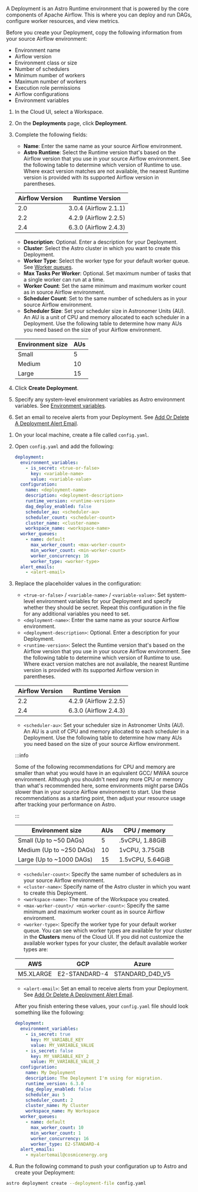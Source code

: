 
A Deployment is an Astro Runtime environment that is powered by the core components of Apache Airflow. This is where you can deploy and run DAGs, configure worker resources, and view metrics.

Before you create your Deployment, copy the following information from your source Airflow environment:

- Environment name
- Airflow version
- Environment class or size
- Number of schedulers
- Minimum number of workers
- Maximum number of workers
- Execution role permissions
- Airflow configurations
- Environment variables

<Tabs>
<TabItem value="ui" label="Option 1: Astro UI" default>

1. In the Cloud UI, select a Workspace.

2. On the **Deployments** page, click **Deployment**.

3. Complete the following fields:

   - **Name**: Enter the same name as your source Airflow environment.
   - **Astro Runtime**: Select the Runtime version that's based on the Airflow version that you use in your source Airflow environment. See the following table to determine which version of Runtime to use. Where exact version matches are not available, the nearest Runtime version is provided with its supported Airflow version in parentheses.

   | Airflow Version | Runtime Version       |
   | --------------- | --------------------- |
   | 2.0             | 3.0.4 (Airflow 2.1.1) |
   | 2.2             | 4.2.9 (Airflow 2.2.5) |
   | 2.4             | 6.3.0 (Airflow 2.4.3) |

   - **Description**: Optional. Enter a description for your Deployment.
   - **Cluster**: Select the Astro cluster in which you want to create this Deployment.
   - **Worker Type**: Select the worker type for your default worker queue. See [Worker queues](configure-deployment-resources.md#worker-queues).
   - **Max Tasks Per Worker**: Optional. Set maximum number of tasks that a single worker can run at a time.
   - **Worker Count**: Set the same minimum and maximum worker count as in source Airflow environment.
   - **Scheduler Count**: Set to the same number of schedulers as in your source Airflow environment.
   - **Scheduler Size**: Set your scheduler size in Astronomer Units (AU). An AU is a unit of CPU and memory allocated to each scheduler in a Deployment. Use the following table to determine how many AUs you need based on the size of your Airflow environment.

   | Environment size | AUs |
   | ---------------- | --- |
   | Small            | 5   |
   | Medium           | 10  |
   | Large            | 15  |

4. Click **Create Deployment**.
5. Specify any system-level environment variables as Astro environment variables. See [Environment variables](environment-variables.md#set-environment-variables-in-the-cloud-ui).
6. Set an email to receive alerts from your Deployment. See [Add Or Delete A Deployment Alert Email](configure-deployment-resources.md#add-or-delete-a-deployment-alert-email).

</TabItem>
<TabItem value="cli" label="Option 2: Astro CLI & Deployments-as-Code">

1. On your local machine, create a file called `config.yaml`.
2. Open `config.yaml` and add the following:

   ```yaml
   deployment:
     environment_variables:
       - is_secret: <true-or-false>
         key: <variable-name>
         value: <variable-value>
     configuration:
       name: <deployment-name>
       description: <deployment-description>
       runtime_version: <runtime-version>
       dag_deploy_enabled: false
       scheduler_au: <scheduler-au>
       scheduler_count: <scheduler-count>
       cluster_name: <cluster-name>
       workspace_name: <workspace-name>
     worker_queues:
       - name: default
         max_worker_count: <max-worker-count>
         min_worker_count: <min-worker-count>
         worker_concurrency: 16
         worker_type: <worker-type>
     alert_emails:
       - <alert-email>
   ```

3. Replace the placeholder values in the configuration:

   - `<true-or-false>` / `<variable-name>` / `<variable-value>`: Set system-level environment variables for your Deployment and specify whether they should be secret. Repeat this configuration in the file for any additional variables you need to set.
   - `<deployment-name>`: Enter the same name as your source Airflow environment.
   - `<deployment-description>`: Optional. Enter a description for your Deployment.
   - `<runtime-version>`: Select the Runtime version that's based on the Airflow version that you use in your source Airflow environment. See the following table to determine which version of Runtime to use. Where exact version matches are not available, the nearest Runtime version is provided with its supported Airflow version in parentheses.

   | Airflow Version | Runtime Version       |
   | --------------- | --------------------- |
   | 2.2             | 4.2.9 (Airflow 2.2.5) |
   | 2.4             | 6.3.0 (Airflow 2.4.3) |

   - `<scheduler-au>`: Set your scheduler size in Astronomer Units (AU). An AU is a unit of CPU and memory allocated to each scheduler in a Deployment. Use the following table to determine how many AUs you need based on the size of your source Airflow environment.

   :::info
   
   Some of the following recommendations for CPU and memory are smaller than what you would have in an equivalent GCC/ MWAA source environment. Although you shouldn't need any more CPU or memory than what's recommended here, some environments might parse DAGs slower than in your source Airflow environment to start. Use these recommendations as a starting point, then adjust your resource usage after tracking your performance on Astro.

   :::

   | Environment size         | AUs | CPU / memory |
   | ------------------------ | --- | ------------------------ | 
   | Small (Up to ~50 DAGs)   | 5   | .5vCPU, 1.88GiB          |     
   | Medium (Up to ~250 DAGs) | 10  | 1vCPU, 3.75GiB           |
   | Large (Up to ~1000 DAGs) | 15  | 1.5vCPU, 5.64GiB         |

   - `<scheduler-count>`: Specify the same number of schedulers as in your source Airflow environment.
   - `<cluster-name>`: Specify name of the Astro cluster in which you want to create this Deployment.
   - `<workspace-name>`: The name of the Workspace you created.
   - `<max-worker-count>/ <min-worker-count>`: Specify the same minimum and maximum worker count as in source Airflow environment.
   - `<worker-type>`: Specify the worker type for your default worker queue. You can see which worker types are available for your cluster in the **Clusters** menu of the Cloud UI. If you did not customize the available worker types for your cluster, the default available worker types are:

   | AWS       | GCP           | Azure           |
   | --------- | ------------- | --------------- |
   | M5.XLARGE | E2-STANDARD-4 | STANDARD_D4D_V5 |

   - `<alert-email>`: Set an email to receive alerts from your Deployment. See [Add Or Delete A Deployment Alert Email](configure-deployment-resources.md#add-or-delete-a-deployment-alert-email).

   After you finish entering these values, your `config.yaml` file should look something like the following:

   ```yaml
   deployment:
     environment_variables:
       - is_secret: true
         key: MY_VARIABLE_KEY
         value: MY_VARIABLE_VALUE
       - is_secret: false
         key: MY_VARIABLE_KEY_2
         value: MY_VARIABLE_VALUE_2
     configuration:
       name: My Deployment
       description: The Deployment I'm using for migration.
       runtime_version: 6.3.0
       dag_deploy_enabled: false
       scheduler_au: 5
       scheduler_count: 2
       cluster_name: My Cluster
       workspace_name: My Workspace
     worker_queues:
       - name: default
         max_worker_count: 10
         min_worker_count: 1
         worker_concurrency: 16
         worker_type: E2-STANDARD-4
     alert_emails:
       - myalertemail@cosmicenergy.org
   ```

4. Run the following command to push your configuration up to Astro and create your Deployment:

```sh
astro deployment create --deployment-file config.yaml
```

</TabItem>
</Tabs>
